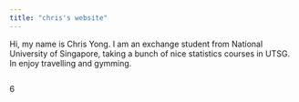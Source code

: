 ```yaml
---
title: "chris's website"
---
```


Hi, my name is Chris Yong. I am an exchange student from National University of Singapore, taking a bunch of nice statistics courses in UTSG. In enjoy travelling and gymming.

```r

```
6